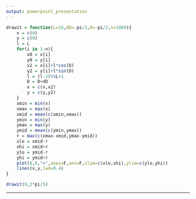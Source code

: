 ```yaml
---
output: powerpoint_presentation
---
```



```r
drawit = function(L=16,dD=-pi/2,D=-pi/2,n=1000){
    x = c(0)
    y = c(0)
    l = L
    for(i in 1:n){
        x0 = x[i]
        y0 = y[i]
        x2 = x[i]+l*cos(D)
        y2 = y[i]+l*sin(D)
        l = (l-2)%%L+1
        D = D+dD
        x = c(x,x2)
        y = c(y,y2)
    }
    xmin = min(x)
    xmax = max(x)
    xmid = mean(c(xmin,xmax))
    ymin = min(y)
    ymax = max(y)
    ymid = mean(c(ymin,ymax))
    r = max(c(xmax-xmid,ymax-ymid))
    xlo = xmid-r
    xhi = xmid+r
    ylo = ymid-r
    yhi = ymid+r
    plot(0,0,"n",axes=F,ann=F,xlim=c(xlo,xhi),ylim=c(ylo,yhi))
    lines(x,y,lwd=0.4)
}

drawit(9,2*pi/5)

```

---



